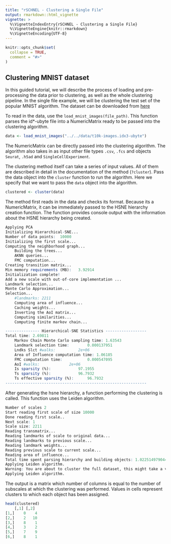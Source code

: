 ```yaml
---
title: "rSCHNEL - Clustering a Single File"
output: rmarkdown::html_vignette
vignette: >
  %\VignetteIndexEntry{rSCHNEL - Clustering a Single File}
  %\VignetteEngine{knitr::rmarkdown}
  %\VignetteEncoding{UTF-8}
---
```

```r
knitr::opts_chunk$set(
  collapse = TRUE,
  comment = "#>"
)
```
## Clustering MNIST dataset

In this guided tutorial, we will describe the process of loading and pre-processing the data prior to clustering, as well as the whole clustering pipeline. In the single file example, we will be clustering the test set of the popular MNIST algorithm. The dataset can be downloaded from [here](http://yann.lecun.com/exdb/mnist/)

To read in the data, use the `load_mnist_images(file_path)`. This function parses the id*-ubyte file into a NumericMatrix ready to be passed into the clustering algorithm. 

```r
data <- load_mnist_images("../../data/t10k-images.idx3-ubyte")
```

The NumericMatrix can be directly passed into the clustering algorithm. The algorithm also takes in as input other file types `.csv`, `.fcs` and objects `Seurat`, `.h5ad` and `SingleCellExperiment`.

The clustering method itself can take a series of input values. All of them are described in detail in the documentation of the method (`?cluster`). 
Pass the data object into the `cluster` function to run the algorithm.
Here we specify that we want to pass the `data` object into the algorithm.

```r
clustered <- cluster(data)
```

The method first reads in the data and checks its format. Because its a NumericMatrix, it can be immediately passed to the HSNE hierarchy creation function. The function provides console output with the information about the HSNE hierarchy being created.

``` r
Applying PCA
Initializing Hierarchical-SNE...
Number of data points:	10000
Initializing the first scale...
Computing the neighborhood graph...
	Building the trees...
	AKNN queries...
	FMC computation...
Creating transition matrix...
Min memory requirements (MB):	3.92914
Initialization complete!
Add a new scale with out-of-core implementation ...
Landmark selection...
Monte Carlo Approximation...
Selection...
	#landmarks:	2211
	Computing area of influence...
	Caching weights...
	Inverting the AoI matrix...
	Computing similarities...
	Computing finite markov chain...

--------------- Hierarchical-SNE Statistics ------------------
Total time:	2.69811
	Markov Chain Monte Carlo sampling time:	1.63543
	Landmark selection time:		0.000137951
	Lndks Slct #walks:			2e+06
	Area of Influence computation time:	1.06185
	FMC computation time:			0.000547095
	AoI #walks:				2e+06
	Is sparsity (%):			97.1955
	Ts sparsity (%):			96.7932
	Ts effective sparsity (%):		96.7932
--------------------------------------------------------------
```

After generating the hsne hierarchy, a function performing the clustering is called. This function uses the Leiden algorithm.

``` r
Number of scales 2
Start reading first scale of size 10000
Done reading first scale..
Next scale: 1
Scale size: 2211
Reading transmatrix...
Reading landmarks of scale to original data...
Reading landmarks to previous scale...
Reading landmark weights...
Reading previous scale to current scale...
Reading area of influence...
Total time spent parsing hierarchy and building objects: 1.0225149790446 seconds
Applying Leiden algorithm.
Warning: You are about to cluster the full dataset, this might take a very long time
Applying Leiden algorithm.
```

The output is a matrix which number of columns is equal to the number of subscales at which the clustering was performed. Values in cells represent clusters to which each object has been assigned. 

```r
head(clustered)
    [,1] [,2]
[1,]    0    4
[2,]    2   10
[3,]    8    1
[4,]    3    2
[5,]    7    9
[6,]    8    1
```
